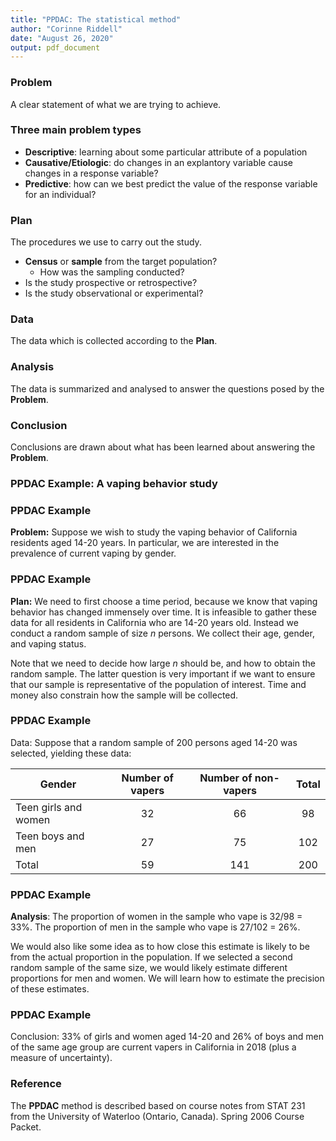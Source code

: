 ```yaml
---
title: "PPDAC: The statistical method"
author: "Corinne Riddell"
date: "August 26, 2020"
output: pdf_document
---
```


### Problem

A clear statement of what we are trying to achieve.

### Three main problem types

- **Descriptive**: learning about some particular attribute of a population
- **Causative/Etiologic**: do changes in an explantory variable cause changes in a response variable?
- **Predictive**: how can we best predict the value of the response variable for an individual?

### Plan

The procedures we use to carry out the study.

- **Census** or **sample** from the target population?
    - How was the sampling conducted?
- Is the study prospective or retrospective?
- Is the study observational or experimental?

### Data

The data which is collected according to the **Plan**. 

### Analysis

The data is summarized and analysed to answer the questions posed by the **Problem**.

### Conclusion

Conclusions are drawn about what has been learned about answering the **Problem**.

### PPDAC Example: A vaping behavior study

### PPDAC Example
**Problem:** Suppose we wish to study the vaping behavior of California residents aged
14-20 years. In particular, we are interested in the prevalence of current vaping by
gender.

### PPDAC Example
**Plan:** We need to first choose a time period, because we know that vaping behavior 
has changed immensely over time. It is infeasible to gather these data for all residents
in California who are 14-20 years old. Instead we conduct a random sample of size $n$ persons.
We collect their age, gender, and vaping status.

Note that we need to decide how large $n$ should be, and how to obtain the random sample.
The latter question is very important if we want to ensure that our sample is 
representative of the population of interest. Time and money also constrain how the sample
will be collected.

### PPDAC Example
Data: Suppose that a random sample of 200 persons aged 14-20 was selected, yielding these data:

|Gender                | Number of vapers | Number of non-vapers | Total |
|----------------------|:-----------------:|:---------------------:|:-----:|
| Teen girls and women | 32                | 66                    | 98    |
| Teen boys and men    | 27                | 75                    | 102   |
| Total                | 59                | 141                   | 200   |

### PPDAC Example
**Analysis**: The proportion of women in the sample who vape is 32/98 = 33%.
The proportion of men in the sample who vape is 27/102 = 26%.

We would also like some idea as to how close this estimate is likely to be from the
actual proportion in the population. If we selected a second random sample of the
same size, we would likely estimate different proportions for men and women. We 
will learn how to estimate the precision of these estimates.

### PPDAC Example
Conclusion: 33% of girls and women aged 14-20 and 26% of boys and men of the same
age group are current vapers in California in 2018 (plus a measure of uncertainty).

### Reference

The **PPDAC** method is described based on course notes from STAT 231 from the University of Waterloo (Ontario, Canada). Spring 2006 Course Packet.
